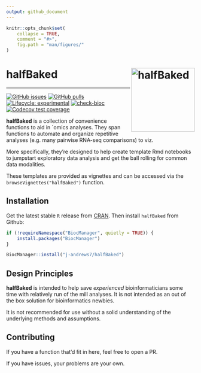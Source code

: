 ```yaml
---
output: github_document
---
```


<!-- README.md is generated from README.Rmd. Please edit that file -->

```r
knitr::opts_chunk$set(
    collapse = TRUE,
    comment = "#>",
    fig.path = "man/figures/"
)
```

# halfBaked <img src="man/figures/halfBaked_hex.png" align="right" alt="halfBaked" width="170" />

---

<!-- badges: start -->
[![GitHub issues](https://img.shields.io/github/issues/j-andrews7/halfBaked)](https://github.com/j-andrews7/halfBaked/issues)
[![GitHub pulls](https://img.shields.io/github/issues-pr/j-andrews7/halfBaked)](https://github.com/j-andrews7/halfBaked/pulls)
[![Lifecycle: experimental](https://img.shields.io/badge/lifecycle-experimental-orange.svg)](https://lifecycle.r-lib.org/articles/stages.html#experimental)
[![check-bioc](https://github.com/j-andrews7/halfBaked/actions/workflows/check-bioc.yml/badge.svg)](https://github.com/j-andrews7/halfBaked/actions/workflows/check-bioc.yml)
[![Codecov test coverage](https://codecov.io/gh/j-andrews7/halfBaked/graph/badge.svg)](https://app.codecov.io/gh/j-andrews7/halfBaked)
<!-- badges: end -->

**halfBaked** is a collection of convenience functions to aid in `omics analyses.
They span functions to automate and organize repetitive analyses (e.g. many pairwise RNA-seq comparisons) to viz.

More specifically, they're designed to help create template Rmd notebooks to jumpstart exploratory data analysis and get the ball rolling for common data modalities.

These templates are provided as vignettes and can be accessed via the `browseVignettes("halfBaked")` function.

## Installation

Get the latest stable `R` release from [CRAN](http://cran.r-project.org/). Then install `halfBaked` from Github:

```r
if (!requireNamespace("BiocManager", quietly = TRUE)) {
    install.packages("BiocManager")
}

BiocManager::install("j-andrews7/halfBaked")
```

## Design Principles

**halfBaked** is intended to help save *experienced* bioinformaticians some time with relatively run of the mill analyses.
It is not intended as an out of the box solution for bioinformatics newbies.

It is not recommended for use without a solid understanding of the underlying methods and assumptions.


## Contributing

If you have a function that'd fit in here, feel free to open a PR.

If you have issues, your problems are your own.
